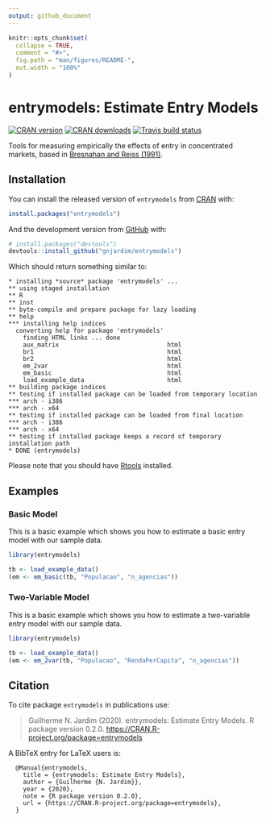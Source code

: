 ```yaml
---
output: github_document
---
```


<!-- README.md is generated from README.Rmd. Please edit that file -->

```r
knitr::opts_chunk$set(
  collapse = TRUE,
  comment = "#>",
  fig.path = "man/figures/README-",
  out.width = "100%"
)
```

# entrymodels: Estimate Entry Models

<!-- badges: start -->
[![CRAN version](https://www.r-pkg.org/badges/version/entrymodels?color=orange)](https://cran.r-project.org/package=entrymodels)
[![CRAN downloads](https://cranlogs.r-pkg.org/badges/entrymodels?color=blue)](https://cran.r-project.org/package=entrymodels)
[![Travis build status](https://travis-ci.org/gnjardim/entrymodels.svg?branch=master)](https://travis-ci.org/gnjardim/entrymodels)
<!-- badges: end -->

Tools for measuring empirically the effects of entry in concentrated markets, based in [Bresnahan and Reiss (1991)](https://www.jstor.org/stable/2937655). 

## Installation

You can install the released version of `entrymodels` from [CRAN](https://CRAN.R-project.org/package=entrymodels) with:

``` r
install.packages("entrymodels")
```

And the development version from [GitHub](https://github.com/gnjardim/entrymodels) with:

``` r
# install.packages("devtools")
devtools::install_github("gnjardim/entrymodels")
```
Which should return something similar to:

```
* installing *source* package 'entrymodels' ...
** using staged installation
** R
** inst
** byte-compile and prepare package for lazy loading
** help
*** installing help indices
  converting help for package 'entrymodels'
    finding HTML links ... done
    aux_matrix                              html  
    br1                                     html  
    br2                                     html  
    em_2var                                 html  
    em_basic                                html  
    load_example_data                       html  
** building package indices
** testing if installed package can be loaded from temporary location
*** arch - i386
*** arch - x64
** testing if installed package can be loaded from final location
*** arch - i386
*** arch - x64
** testing if installed package keeps a record of temporary installation path
* DONE (entrymodels)
```

Please note that you should have [Rtools](https://cran.r-project.org/bin/windows/Rtools/) installed. 

## Examples 

### Basic Model
This is a basic example which shows you how to estimate a basic entry model with our sample data.

```r
library(entrymodels)

tb <- load_example_data()
(em <- em_basic(tb, "Populacao", "n_agencias"))
```


### Two-Variable Model
This is a basic example which shows you how to estimate a two-variable entry model with our sample data.

```r
library(entrymodels)

tb <- load_example_data()
(em <- em_2var(tb, "Populacao", "RendaPerCapita", "n_agencias"))
```

## Citation

To cite package `entrymodels` in publications use:

  > Guilherme N. Jardim (2020). entrymodels: Estimate Entry Models. R package version 0.2.0. <https://CRAN.R-project.org/package=entrymodels>

A BibTeX entry for LaTeX users is:

```
  @Manual{entrymodels,
    title = {entrymodels: Estimate Entry Models},
    author = {Guilherme {N. Jardim}},
    year = {2020},
    note = {R package version 0.2.0},
    url = {https://CRAN.R-project.org/package=entrymodels},
  }
```
